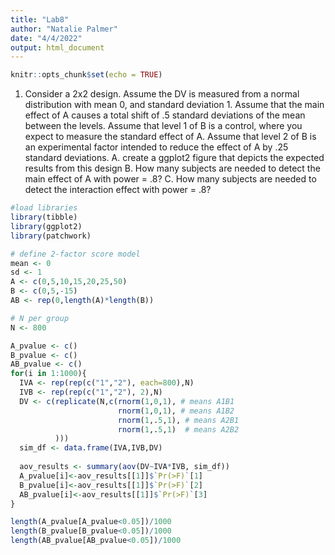 ```yaml
---
title: "Lab8"
author: "Natalie Palmer"
date: "4/4/2022"
output: html_document
---
```


```r
knitr::opts_chunk$set(echo = TRUE)
```

1. Consider a 2x2 design. Assume the DV is measured from a normal distribution with mean 0, and standard deviation 1. Assume that the main effect of A causes a total shift of .5 standard deviations of the mean between the levels. Assume that level 1 of B is a control, where you expect to measure the standard effect of A. Assume that level 2 of B is an experimental factor intended to reduce the effect of A by .25 standard deviations.
  A. create a ggplot2 figure that depicts the expected results from this design 
  B. How many subjects are needed to detect the main effect of A with power = .8? 
  C. How many subjects are needed to detect the interaction effect with power = .8? 
  
```r
#load libraries
library(tibble)
library(ggplot2)
library(patchwork)

# define 2-factor score model
mean <- 0
sd <- 1
A <- c(0,5,10,15,20,25,50)
B <- c(0,5,-15)
AB <- rep(0,length(A)*length(B))
```


```r
# N per group
N <- 800

A_pvalue <- c()
B_pvalue <- c()
AB_pvalue <- c()
for(i in 1:1000){
  IVA <- rep(rep(c("1","2"), each=800),N)
  IVB <- rep(rep(c("1","2"), 2),N)
  DV <- c(replicate(N,c(rnorm(1,0,1), # means A1B1
                        rnorm(1,0,1), # means A1B2
                        rnorm(1,.5,1), # means A2B1
                        rnorm(1,.5,1)  # means A2B2
          )))
  sim_df <- data.frame(IVA,IVB,DV)
  
  aov_results <- summary(aov(DV~IVA*IVB, sim_df))
  A_pvalue[i]<-aov_results[[1]]$`Pr(>F)`[1]
  B_pvalue[i]<-aov_results[[1]]$`Pr(>F)`[2]
  AB_pvalue[i]<-aov_results[[1]]$`Pr(>F)`[3]
}

length(A_pvalue[A_pvalue<0.05])/1000
length(B_pvalue[B_pvalue<0.05])/1000
length(AB_pvalue[AB_pvalue<0.05])/1000

```


